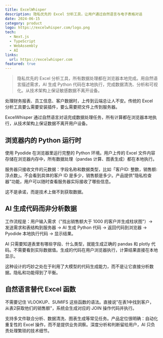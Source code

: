 ```yaml
---
title: ExcelWhisper
description: 隐私优先的 Excel 分析工具，让用户通过自然语言与电子表格对话
date: 2024-06-15
category: product
logo: https://excelwhisper.com/logo.png
tech:
  - Next.js
  - TypeScript
  - WebAssembly
  - AI
links:
  url: https://excelwhisper.com
featured: true
---
```


> 隐私优先的 Excel 分析工具，所有数据处理都在浏览器本地完成。用自然语言描述需求，AI 生成 Python 代码在本地执行，完成数据清洗、分析和可视化。从技术架构上保证敏感数据不离开设备。

处理财务报表、员工信息、客户数据时，上传到云端总让人不安。传统的 Excel 分析工具要么需要安装插件，要么需要把文件上传到服务器。

ExcelWhisper 通过自然语言对话完成数据处理任务，所有计算都在浏览器本地执行，从技术架构上保证数据不离开用户设备。

## 浏览器内的 Python 运行时

使用 Pyodide 在浏览器里运行完整的 Python 环境。用户上传的 Excel 文件内容存储在浏览器内存中，所有数据处理（pandas 计算、图表生成）都在本地执行。

服务器只接收文件的元数据：字段名称和数据类型，比如「客户ID: 整数，销售额: 浮点数」。不会看到具体的客户 ID 是多少，销售额是多少。产品提供"隐私检查器"功能，用户可以随时查看服务器实际接收了哪些信息。

这不是承诺，而是技术上做不到获取数据。

## AI 生成代码而非分析数据

工作流程是：用户输入需求（"找出销售额大于 1000 的客户并生成柱状图"）→ 发送需求和表结构到服务器 → AI 生成 Python 代码 → 返回代码到浏览器 → Pyodide 本地执行代码 → 显示结果。

AI 只需要知道表里有哪些字段、什么类型，就能生成正确的 pandas 和 plotly 代码。不需要看到实际数据值。生成的代码在用户浏览器执行，计算结果直接在本地显示。

这种设计的巧妙之处在于利用了大模型的代码生成能力，而不是让它直接分析数据。隐私和功能得到了平衡。

## 自然语言替代 Excel 函数

不需要记住 VLOOKUP、SUMIFS 这些函数的语法。直接说"在表1中找到客户，从表2获取他们的销售额"，系统会生成对应的 JOIN 操作代码并执行。

支持多文件联合分析、数据清洗、图表生成等常见任务。产品定位很明确：自动化重复性的 Excel 操作，而不是提供业务洞察。深度分析和判断留给用户，AI 只负责处理繁琐的技术细节。
